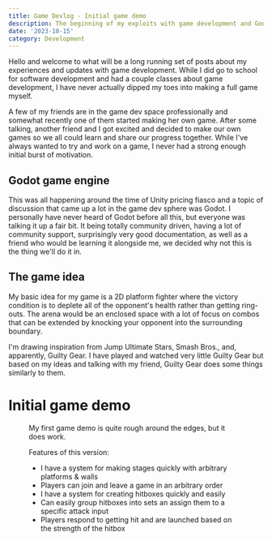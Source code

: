 ```yaml
---
title: Game Devlog - Initial game demo
description: The beginning of my exploits with game development and Godot.
date: '2023-10-15'
category: Development
---
```


Hello and welcome to what will be a long running set of posts about my experiences and updates with game development. While I did go to school for software development and had a couple classes about game development, I have never actually dipped my toes into making a full game myself.

A few of my friends are in the game dev space professionally and somewhat recently one of them started making her own game. After some talking, another friend and I got excited and decided to make our own games so we all could learn and share our progress together. While I've always wanted to try and work on a game, I never had a strong enough initial burst of motivation.

## Godot game engine

This was all happening around the time of Unity pricing fiasco and a topic of discussion that came up a lot in the game dev sphere was Godot. I personally have never heard of Godot before all this, but everyone was talking it up a fair bit. It being totally community driven, having a lot of community support, surprisingly very good documentation, as well as a friend who would be learning it alongside me, we decided why not this is the thing we'll do it in.

## The game idea

My basic idea for my game is a 2D platform fighter where the victory condition is to deplete all of the opponent's health rather than getting ring-outs. The arena would be an enclosed space with a lot of focus on combos that can be extended by knocking your opponent into the surrounding boundary.

I'm drawing inspiration from Jump Ultimate Stars, Smash Bros., and, apparently, Guilty Gear. I have played and watched very little Guilty Gear but based on my ideas and talking with my friend, Guilty Gear does some things similarly to them.

# Initial game demo

<Figure video="devlog-initial-game.webm" caption="First playable iteration of my game" />

My first game demo is quite rough around the edges, but it does work.

Features of this version:

- I have a system for making stages quickly with arbitrary platforms & walls
- Players can join and leave a game in an arbitrary order
- I have a system for creating hitboxes quickly and easily
- Can easily group hitboxes into sets an assign them to a specific attack input
- Players respond to getting hit and are launched based on the strength of the hitbox
